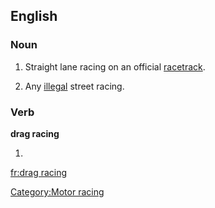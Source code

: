 ==English==
{{wikipedia}}

===Noun===
{{en-noun|-|sg=[[drag]] [[racing]]}}

# Straight lane racing on an official [[racetrack]].
# {{colloquial}} Any [[illegal]] street racing.

===Verb===
'''drag racing'''

# {{present participle of|drag race}}

[[Category:Motor racing]]

[[fr:drag racing]]
